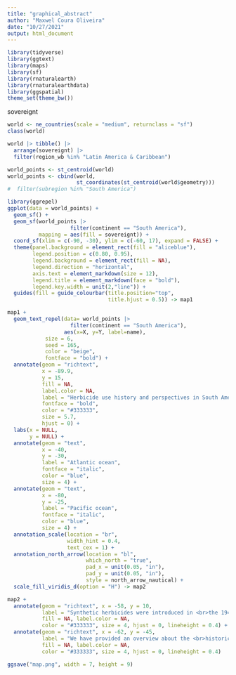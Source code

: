 ```yaml
---
title: "graphical_abstract"
author: "Maxwel Coura Oliveira"
date: "10/27/2021"
output: html_document
---
```


```r
library(tidyverse)
library(ggtext)
library(maps)
library(sf)
library(rnaturalearth)
library(rnaturalearthdata)
library(ggspatial)
theme_set(theme_bw())
```
sovereignt
```r
world <- ne_countries(scale = "medium", returnclass = "sf")
class(world)
```

```r
world |> tibble() |> 
  arrange(sovereignt) |> 
  filter(region_wb %in% "Latin America & Caribbean")
```


```r
world_points <- st_centroid(world)
world_points <- cbind(world, 
                      st_coordinates(st_centroid(world$geometry)))
#  filter(subregion %in% "South America")
```



```r
library(ggrepel)
ggplot(data = world_points) +
  geom_sf() +
  geom_sf(world_points |> 
                    filter(continent == "South America"),
          mapping = aes(fill = sovereignt)) +
  coord_sf(xlim = c(-90, -30), ylim = c(-60, 17), expand = FALSE) +
  theme(panel.background = element_rect(fill = "aliceblue"),
        legend.position = c(0.80, 0.95),
        legend.background = element_rect(fill = NA),
        legend.direction = "horizontal",
        axis.text = element_markdown(size = 12),
        legend.title = element_markdown(face = "bold"),
        legend.key.width = unit(2,"line")) +
  guides(fill = guide_colourbar(title.position="top",
                                title.hjust = 0.5)) -> map1
```


```r
map1 +
  geom_text_repel(data= world_points |> 
                    filter(continent == "South America"),
                  aes(x=X, y=Y, label=name),
            size = 6, 
            seed = 165,
            color = "beige", 
            fontface = "bold") +
  annotate(geom = "richtext", 
           x = -89.9, 
           y = 15, 
           fill = NA, 
           label.color = NA,
           label = "Herbicide use history and perspectives in South America", 
           fontface = "bold", 
           color = "#333333", 
           size = 5.7, 
           hjust = 0) +
  labs(x = NULL, 
       y = NULL) +
  annotate(geom = "text", 
           x = -40, 
           y = -30, 
           label = "Atlantic ocean", 
           fontface = "italic", 
           color = "blue", 
           size = 4) +
  annotate(geom = "text", 
           x = -80, 
           y = -25, 
           label = "Pacific ocean", 
           fontface = "italic", 
           color = "blue", 
           size = 4) +
  annotation_scale(location = "br", 
                   width_hint = 0.4, 
                   text_cex = 1) + 
  annotation_north_arrow(location = "bl", 
                         which_north = "true",
                         pad_x = unit(0.05, "in"),
                         pad_y = unit(0.05, "in"), 
                         style = north_arrow_nautical) +
  scale_fill_viridis_d(option = "H") -> map2
```

  
```r
map2 +
  annotate(geom = "richtext", x = -58, y = 10, 
           label = "Synthetic herbicides were introduced in <br>the 1940s. Since then, herbicides have <br>become a major tool for vegetation <br>management worldwide.", 
           fill = NA, label.color = NA,
           color = "#333333", size = 4, hjust = 0, lineheight = 0.4) +
  annotate(geom = "richtext", x = -62, y = -45, 
           label = "We have provided an overview about the <br>historical use and the future perspectives of <br>herbicides in **South America**. We focused on <br>herbicide use in row crops of Brazil, <br>Argentina, Uruguay, Paraguay, and Chile.", 
           fill = NA, label.color = NA,
           color = "#333333", size = 4, hjust = 0, lineheight = 0.4) 

ggsave("map.png", width = 7, height = 9)
```